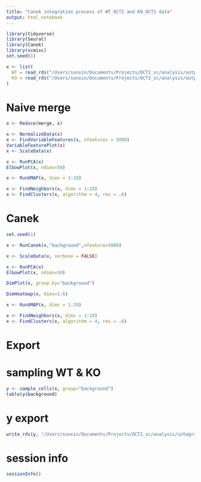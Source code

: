 ```yaml
---
title: "Canek integration process of WT_OCT2 and KO_OCT2 data"
output: html_notebook
---
```


```r
library(tidyverse)
library(Seurat)
library(Canek)
library(scmisc)
set.seed(1)
```

```r
x <- list(
  WT = read_rds("/Users/sunxin/Documents/Projects/OCT2_sc/analysis/output/wt/WT_OCT2_process.rds"),
  KO = read_rds("/Users/sunxin/Documents/Projects/OCT2_sc/analysis/output/ko/KO_OCT2_process.rds")
)
```

# Naive merge 

```r
x <- Reduce(merge, x)
```

```r
x <- NormalizeData(x)
x <- FindVariableFeatures(x, nfeatures = 5000)
VariableFeaturePlot(x)
x <- ScaleData(x)
```

```r
x <- RunPCA(x)
ElbowPlot(x, ndims=50)
```

```r
x <- RunUMAP(x, dims = 1:20)
```

```r
x <- FindNeighbors(x, dims = 1:20)
x <- FindClusters(x, algorithm = 4, res = .6)
```


# Canek 

```r
set.seed(1)
```

```r
x <- RunCanek(x,"background",nfeature=5000)
```

```r
x <- ScaleData(x, verbose = FALSE)
```

```r
x <- RunPCA(x)
ElbowPlot(x, ndims=50)
```

```r
DimPlot(x, group.by="background")
```

```r
DimHeatmap(x, dims=1:6)
```


```r
x <- RunUMAP(x, dims = 1:20)
```

```r
x <- FindNeighbors(x, dims = 1:20)
x <- FindClusters(x, algorithm = 4, res = .6)
```


# Export 

# sampling WT & KO

```r
y <- sample_cells(x, group="background")
table(y$background)
```

# y export

```r
write_rds(y, "/Users/sunxin/Documents/Projects/OCT2_sc/analysis/integration/output/OCT2_integration_process_sampling.rds")
```

# session info 

```r
sessionInfo()
```





